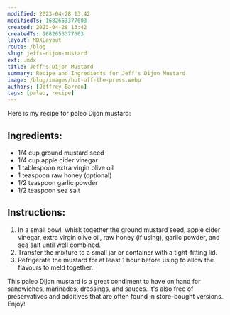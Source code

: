 ```yaml
---
modified: 2023-04-28 13:42  
modifiedTs: 1682653377603  
created: 2023-04-28 13:42  
createdTs: 1682653377603  
layout: MDXLayout  
route: /blog  
slug: jeffs-dijon-mustard
ext: .mdx 
title: Jeff's Dijon Mustard
summary: Recipe and Ingredients for Jeff's Dijon Mustard
image: /blog/images/hot-off-the-press.webp
authors: [Jeffrey Barron]  
tags: [paleo, recipe]
---
```


Here is my recipe for paleo Dijon mustard:

## Ingredients:

-   1/4 cup ground mustard seed
-   1/4 cup apple cider vinegar
-   1 tablespoon extra virgin olive oil
-   1 teaspoon raw honey (optional)
-   1/2 teaspoon garlic powder
-   1/2 teaspoon sea salt

## Instructions:

1.  In a small bowl, whisk together the ground mustard seed, apple cider vinegar, extra virgin olive oil, raw honey (if using), garlic powder, and sea salt until well combined.
2.  Transfer the mixture to a small jar or container with a tight-fitting lid.
3.  Refrigerate the mustard for at least 1 hour before using to allow the flavours to meld together.

This paleo Dijon mustard is a great condiment to have on hand for sandwiches, marinades, dressings, and sauces. It's also free of preservatives and additives that are often found in store-bought versions. Enjoy!

